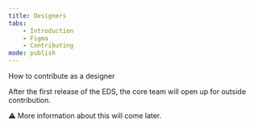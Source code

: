 ```yaml
---
title: Designers
tabs:
    - Introduction
    - Figma
    - Contributing
mode: publish
---
```


How to contribute as a designer

After the first release of the EDS, the core team will open up for outside contribution. 

:warning: More information about this will come later.
